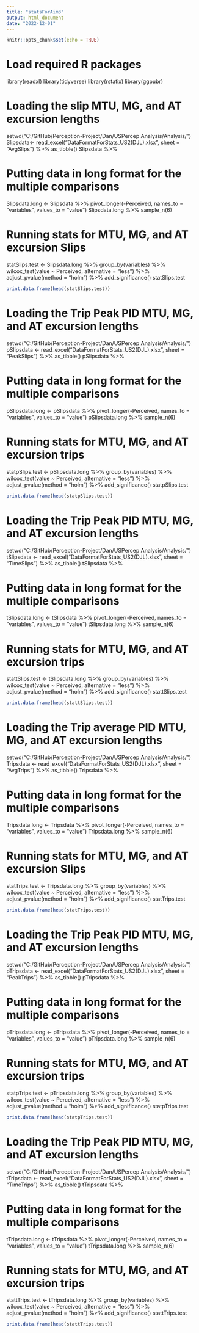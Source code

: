 ```yaml
---
title: "statsForAim3"
output: html_document
date: "2022-12-01"
---
```


```r
knitr::opts_chunk$set(echo = TRUE)
```

# Load required R packages 
library(readxl)
library(tidyverse)
library(rstatix)
library(ggpubr)


# Loading the slip MTU, MG, and AT excursion lengths
setwd("C:/GitHub/Perception-Project/Dan/USPercep Analysis/Analysis/")
Slipsdata<- read_excel("DataFormatForStats_US2(DJL).xlsx", sheet = "AvgSlips") %>%
	as_tibble()
Slipsdata %>%



# Putting data in long format for the multiple comparisons 
Slipsdata.long <- Slipsdata %>%
  pivot_longer(-Perceived, names_to = "variables", values_to = "value")
Slipsdata.long %>% sample_n(6)




# Running stats for MTU, MG, and AT excursion Slips
statSlips.test <- Slipsdata.long %>%
  group_by(variables) %>%
  wilcox_test(value ~ Perceived, alternative = "less") %>%
  adjust_pvalue(method = "holm") %>%
  add_significance()
statSlips.test

```r
print.data.frame(head(statSlips.test))
```


# Loading the Trip Peak PID MTU, MG, and AT excursion lengths
setwd("C:/GitHub/Perception-Project/Dan/USPercep Analysis/Analysis/")
pSlipsdata <- read_excel("DataFormatForStats_US2(DJL).xlsx", sheet = "PeakSlips") %>%
	as_tibble()
pSlipsdata %>%



# Putting data in long format for the multiple comparisons 
pSlipsdata.long <- pSlipsdata %>%
  pivot_longer(-Perceived, names_to = "variables", values_to = "value")
pSlipsdata.long %>% sample_n(6)




# Running stats for MTU, MG, and AT excursion trips
statpSlips.test <- pSlipsdata.long %>%
  group_by(variables) %>%
  wilcox_test(value ~ Perceived, alternative = "less") %>%
  adjust_pvalue(method = "holm") %>%
  add_significance()
statpSlips.test

```r
print.data.frame(head(statpSlips.test))
```

# Loading the Trip Peak PID MTU, MG, and AT excursion lengths
setwd("C:/GitHub/Perception-Project/Dan/USPercep Analysis/Analysis/")
tSlipsdata <- read_excel("DataFormatForStats_US2(DJL).xlsx", sheet = "TimeSlips") %>%
	as_tibble()
tSlipsdata %>%



# Putting data in long format for the multiple comparisons 
tSlipsdata.long <- tSlipsdata %>%
  pivot_longer(-Perceived, names_to = "variables", values_to = "value")
tSlipsdata.long %>% sample_n(6)




# Running stats for MTU, MG, and AT excursion trips
stattSlips.test <- tSlipsdata.long %>%
  group_by(variables) %>%
  wilcox_test(value ~ Perceived, alternative = "less") %>%
  adjust_pvalue(method = "holm") %>%
  add_significance()
stattSlips.test

```r
print.data.frame(head(stattSlips.test))
```

# Loading the Trip average PID MTU, MG, and AT excursion lengths
setwd("C:/GitHub/Perception-Project/Dan/USPercep Analysis/Analysis/")
Tripsdata <- read_excel("DataFormatForStats_US2(DJL).xlsx", sheet = "AvgTrips") %>%
	as_tibble()
Tripsdata %>%



# Putting data in long format for the multiple comparisons 
Tripsdata.long <- Tripsdata %>%
  pivot_longer(-Perceived, names_to = "variables", values_to = "value")
Tripsdata.long %>% sample_n(6)




# Running stats for MTU, MG, and AT excursion Slips
statTrips.test <- Tripsdata.long %>%
  group_by(variables) %>%
  wilcox_test(value ~ Perceived, alternative = "less") %>%
  adjust_pvalue(method = "holm") %>%
  add_significance()
statTrips.test

```r
print.data.frame(head(statTrips.test))
```



# Loading the Trip Peak PID MTU, MG, and AT excursion lengths
setwd("C:/GitHub/Perception-Project/Dan/USPercep Analysis/Analysis/")
pTripsdata <- read_excel("DataFormatForStats_US2(DJL).xlsx", sheet = "PeakTrips") %>%
	as_tibble()
pTripsdata %>%



# Putting data in long format for the multiple comparisons 
pTripsdata.long <- pTripsdata %>%
  pivot_longer(-Perceived, names_to = "variables", values_to = "value")
pTripsdata.long %>% sample_n(6)




# Running stats for MTU, MG, and AT excursion trips
statpTrips.test <- pTripsdata.long %>%
  group_by(variables) %>%
  wilcox_test(value ~ Perceived, alternative = "less") %>%
  adjust_pvalue(method = "holm") %>%
  add_significance()
statpTrips.test

```r
print.data.frame(head(statpTrips.test))
```

# Loading the Trip Peak PID MTU, MG, and AT excursion lengths
setwd("C:/GitHub/Perception-Project/Dan/USPercep Analysis/Analysis/")
tTripsdata <- read_excel("DataFormatForStats_US2(DJL).xlsx", sheet = "TimeTrips") %>%
	as_tibble()
tTripsdata %>%



# Putting data in long format for the multiple comparisons 
tTripsdata.long <- tTripsdata %>%
  pivot_longer(-Perceived, names_to = "variables", values_to = "value")
tTripsdata.long %>% sample_n(6)




# Running stats for MTU, MG, and AT excursion trips
stattTrips.test <- tTripsdata.long %>%
  group_by(variables) %>%
  wilcox_test(value ~ Perceived, alternative = "less") %>%
  adjust_pvalue(method = "holm") %>%
  add_significance()
stattTrips.test

```r
print.data.frame(head(stattTrips.test))
```